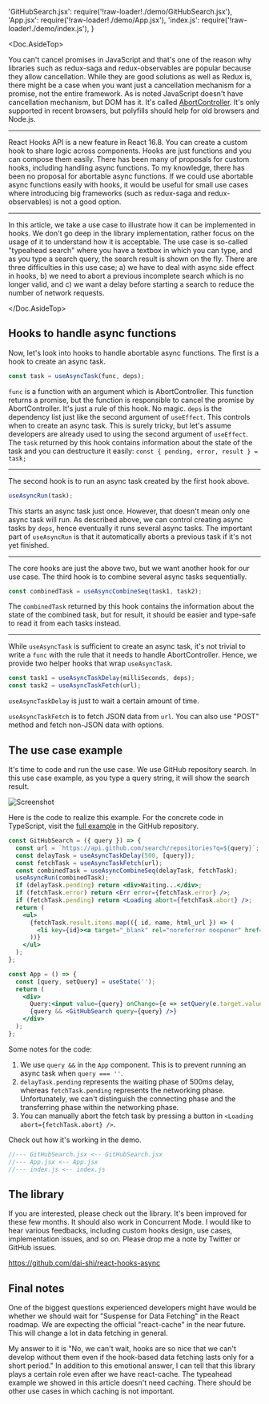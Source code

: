   'GitHubSearch.jsx': require('!raw-loader!./demo/GitHubSearch.jsx'),
  'App.jsx': require('!raw-loader!./demo/App.jsx'),
  'index.js': require('!raw-loader!./demo/index.js'),
}

<Doc.AsideTop>

You can't cancel promises in JavaScript and that's one of the reason why libraries such as redux-saga and redux-observables are popular because they allow cancellation. While they are good solutions as well as Redux is, there might be a case when you want just a cancellation mechanism for a promise, not the entire framework. As is noted JavaScript doesn't have cancellation mechanism, but DOM has it. It's called [AbortController](https://developer.mozilla.org/en-US/docs/Web/API/AbortController). It's only supported in recent browsers, but polyfills should help for old browsers and Node.js.

----

React Hooks API is a new feature in React 16.8. You can create a custom hook to share logic across components. Hooks are just functions and you can compose them easily. There has been many of proposals for custom hooks, including handling async functions. To my knowledge, there has been no proposal for abortable async functions. If we could use abortable async functions easily with hooks, it would be useful for small use cases where introducing big frameworks (such as redux-saga and redux-observables) is not a good option.

----

In this article, we take a use case to illustrate how it can be implemented in hooks. We don't go deep in the library implementation, rather focus on the usage of it to understand how it is acceptable. The use case is so-called "typeahead search" where you have a textbox in which you can type, and as you type a search query, the search result is shown on the fly. There are three difficulties in this use case; a) we have to deal with async side effect in hooks, b) we need to abort a previous incomplete search which is no longer valid, and c) we want a delay before starting a search to reduce the number of network requests.

</Doc.AsideTop>

## Hooks to handle async functions

Now, let's look into hooks to handle abortable async functions. The first is a hook to create an async task.

```jsx
const task = useAsyncTask(func, deps);
```

`func` is a function with an argument which is AbortController. This function returns a promise, but the function is responsible to cancel the promise by AbortController. It's just a rule of this hook. No magic. `deps` is the dependency list just like the second argument of `useEffect`. This controls when to create an async task. This is surely tricky, but let's assume developers are already used to using the second argument of `useEffect`. The `task` returned by this hook contains information about the state of the task and you can destructure it easily: `const { pending, error, result } = task;`

----

The second hook is to run an async task created by the first hook above.

```jsx
useAsyncRun(task);
```

This starts an async task just once. However, that doesn't mean only one async task will run. As described above, we can control creating async tasks by `deps`, hence eventually it runs several async tasks. The important part of `useAsyncRun` is that it automatically aborts a previous task if it's not yet finished.

----

The core hooks are just the above two, but we want another hook for our use case. The third hook is to combine several async tasks sequentially.

```jsx
const combinedTask = useAsyncCombineSeq(task1, task2);
```

The `combinedTask` returned by this hook contains the information about the state of the combined task, but for result, it should be easier and type-safe to read it from each tasks instead.

----

While `useAsyncTask` is sufficient to create an async task, it's not trivial to write a `func` with the rule that it needs to handle AbortController. Hence, we provide two helper hooks that wrap `useAsyncTask`.

```jsx
const task1 = useAsyncTaskDelay(milliSeconds, deps);
const task2 = useAsyncTaskFetch(url);
```

`useAsyncTaskDelay` is just to wait a certain amount of time.

`useAsyncTaskFetch` is to fetch JSON data from `url`. You can also use "POST" method and fetch non-JSON data with options.


## The use case example

It's time to code and run the use case. We use GitHub repository search. In this use case example, as you type a query string, it will show the search result.

<img alt="Screenshot" src="https://raw.githubusercontent.com/dai-shi/react-hooks-async/master/examples/04_typeahead/screencast.gif" />

Here is the code to realize this example. For the concrete code in TypeScript, visit the [full example](https://github.com/dai-shi/react-hooks-async/tree/master/examples/04_typeahead) in the GitHub repository.

```jsx
const GitHubSearch = ({ query }) => {
  const url = `https://api.github.com/search/repositories?q=${query}`;
  const delayTask = useAsyncTaskDelay(500, [query]);
  const fetchTask = useAsyncTaskFetch(url);
  const combinedTask = useAsyncCombineSeq(delayTask, fetchTask);
  useAsyncRun(combinedTask);
  if (delayTask.pending) return <div>Waiting...</div>;
  if (fetchTask.error) return <Err error={fetchTask.error} />;
  if (fetchTask.pending) return <Loading abort={fetchTask.abort} />;
  return (
    <ul>
      {fetchTask.result.items.map(({ id, name, html_url }) => (
        <li key={id}><a target="_blank" rel="noreferrer noopener" href={html_url}>{name}</a></li>
      ))}
    </ul>
  );
};

const App = () => {
  const [query, setQuery] = useState('');
  return (
    <div>
      Query:<input value={query} onChange={e => setQuery(e.target.value)} />
      {query && <GitHubSearch query={query} />}
    </div>
  );
};
```

Some notes for the code:

1. We use `query &&` in the `App` component. This is to prevent running an async task when `query === ''`.
2. `delayTask.pending` represents the waiting phase of 500ms delay, whereas `fetchTask.pending` represents the networking phase. Unfortunately, we can't distinguish the connecting phase and the transferring phase within the networking phase.
3. You can manually abort the fetch task by pressing a button in `<Loading abort={fetchTask.abort} />`.

Check out how it's working in the demo.

```jsx
//--- GitHubSearch.jsx <-- GitHubSearch.jsx
//--- App.jsx <-- App.jsx
//--- index.js <-- index.js
```

## The library

If you are interested, please check out the library. It's been improved for these few months. It should also work in Concurrent Mode. I would like to hear various feedbacks, including custom hooks design, use cases, implementation issues, and so on. Please drop me a note by Twitter or GitHub issues.

<https://github.com/dai-shi/react-hooks-async>

## Final notes

One of the biggest questions experienced developers might have would be whether we should wait for "Suspense for Data Fetching" in the React roadmap. We are expecting the official "react-cache" in the near future. This will change a lot in data fetching in general.

My answer to it is "No, we can't wait, hooks are so nice that we can't develop without them even if the hook-based data fetching lasts only for a short period." In addition to this emotional answer, I can tell that this library plays a certain role even after we have react-cache. The typeahead example we showed in this article doesn't need caching. There should be other use cases in which caching is not important.
